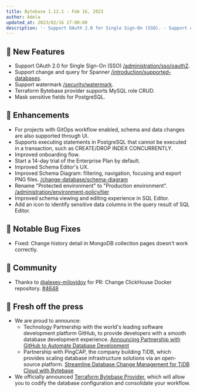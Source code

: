 ```yaml
---
title: Bytebase 1.12.1 - Feb 16, 2023
author: Adela
updated_at: 2023/02/16 17:00:00
description: '- Support OAuth 2.0 for Single Sign-On (SSO). - Support change and query for Spanner. - Support watermark. - Mask sensitive fields for PostgreSQL '
---
```


## 🚀 New Features

- Support OAuth 2.0 for Single Sign-On (SSO) [/administration/sso/oauth2](/administration/sso/oauth2).
- Support change and query for Spanner [/introduction/supported-databases](/introduction/supported-databases).
- Support watermark [/security/watermark](/security/watermark).
- Terraform Bytebase provider supports MySQL role CRUD.
- Mask sensitive fields for PostgreSQL.

## 🎄 Enhancements

- For projects with GitOps workflow enabled, schema and data changes are also supported through UI.
- Supports executing statements in PostgreSQL that cannot be executed in a transaction, such as CREATE/DROP INDEX CONCURRENTLY.
- Improved onboarding flow.
- Start a 14-day trial of the Enterprise Plan by default.
- Improved Schema Editor's UX.
- Improved Schema Diagram: filtering, navigation, focusing and export PNG files. [/change-database/schema-diagram](/sql-editor/schema-diagram)
- Rename "Protected environment" to "Production environment". [/administration/environment-policy/tier](/administration/environment-policy/tier)
- Improved schema viewing and editing experience in SQL Editor.
- Add an icon to identify sensitive data columns in the query result of SQL Editor.

## 🐞 Notable Bug Fixes

- Fixed: Change history detail in MongoDB collection pages doesn't work correctly.

## 🎠 Community

- Thanks to [@alexey-milovidov](https://github.com/alexey-milovidov) for PR: Change ClickHouse Docker repository. [\#4648](https://github.com/bytebase/bytebase/pull/4648)

## 📰 Fresh off the press

- We are proud to announce:
  - Technology Partnership with the world's leading software development platform GitHub, to provide developers with a smooth database development experience. [Announcing Partnership with GitHub to Automate Database Development](https://www.bytebase.com/blog/bytebase-github-technology-partner)
  - Partnership with PingCAP, the company building TiDB, which provides scaling database infrastructure solutions via an open-source platform. [Streamline Database Change Management for TiDB Cloud with Bytebase](https://www.bytebase.com/blog/streamline-database-change-management-for-tidb-cloud-with-bytebase)
- We officially announced [Terraform Bytebase Provider](https://www.bytebase.com/blog/introducing-terraform-bytebase-provider), which will allow you to codify the database configuration and consolidate your workflow.

<InstallUpgrade />

